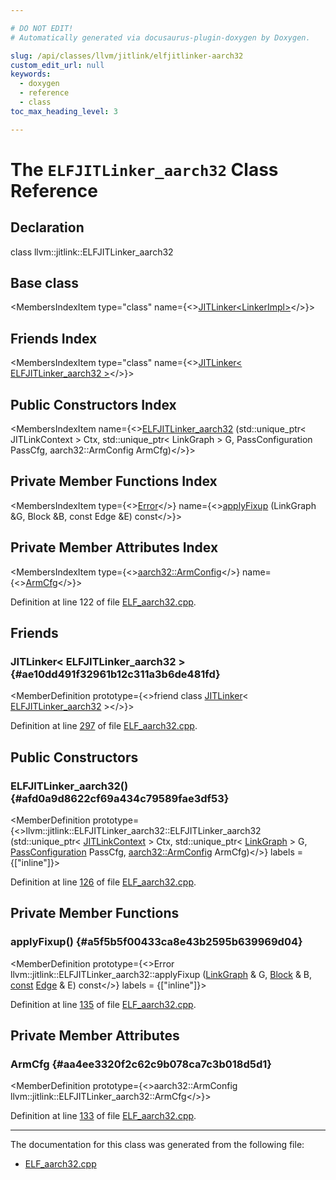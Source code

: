 ```yaml
---

# DO NOT EDIT!
# Automatically generated via docusaurus-plugin-doxygen by Doxygen.

slug: /api/classes/llvm/jitlink/elfjitlinker-aarch32
custom_edit_url: null
keywords:
  - doxygen
  - reference
  - class
toc_max_heading_level: 3

---
```





# The `ELFJITLinker_aarch32` Class Reference

<DoxygenPage pluginConfig={pluginConfig}>



## Declaration

<CodeBlock>class llvm::jitlink::ELFJITLinker_aarch32</CodeBlock>

## Base class

<MembersIndex>

<MembersIndexItem
  type="class"
  name={<><a href="/docs/api/classes/llvm/jitlink/jitlinker">JITLinker&lt;LinkerImpl&gt;</a></>}>
</MembersIndexItem>

</MembersIndex>

## Friends Index

<MembersIndex>

<MembersIndexItem
  type="class"
  name={<><a href="#ae10dd491f32961b12c311a3b6de481fd">JITLinker&lt; ELFJITLinker&#95;aarch32 &gt;</a></>}>
</MembersIndexItem>

</MembersIndex>

## Public Constructors Index

<MembersIndex>

<MembersIndexItem
  name={<><a href="#afd0a9d8622cf69a434c79589fae3df53">ELFJITLinker&#95;aarch32</a> (std::unique&#95;ptr&lt; JITLinkContext &gt; Ctx, std::unique&#95;ptr&lt; LinkGraph &gt; G, PassConfiguration PassCfg, aarch32::ArmConfig ArmCfg)</>}>
</MembersIndexItem>

</MembersIndex>

## Private Member Functions Index

<MembersIndex>

<MembersIndexItem
  type={<><a href="/docs/api/classes/llvm/error">Error</a></>}
  name={<><a href="#a5f5b5f00433ca8e43b2595b639969d04">applyFixup</a> (LinkGraph &amp;G, Block &amp;B, const Edge &amp;E) const</>}>
</MembersIndexItem>

</MembersIndex>

## Private Member Attributes Index

<MembersIndex>

<MembersIndexItem
  type={<><a href="/docs/api/structs/llvm/jitlink/aarch32/armconfig">aarch32::ArmConfig</a></>}
  name={<><a href="#aa4ee3320f2c62c9b078ca7c3b018d5d1">ArmCfg</a></>}>
</MembersIndexItem>

</MembersIndex>


Definition at line 122 of file <a href="/docs/api/files/lib/lib/executionengine/lib/executionengine/jitlink/elf-aarch32-cpp">ELF&#95;aarch32.cpp</a>.

<SectionDefinition>

## Friends

### JITLinker&lt; ELFJITLinker&#95;aarch32 &gt; {#ae10dd491f32961b12c311a3b6de481fd}

<MemberDefinition
  prototype={<>friend class <a href="/docs/api/classes/llvm/jitlink/jitlinker">JITLinker</a>&lt; <a href="/docs/api/classes/llvm/jitlink/elfjitlinker-aarch32">ELFJITLinker&#95;aarch32</a> &gt;</>}>

Definition at line <a href="/docs/api/files/lib/lib/executionengine/lib/executionengine/jitlink/elf-aarch32-cpp/#l00297">297</a> of file <a href="/docs/api/files/lib/lib/executionengine/lib/executionengine/jitlink/elf-aarch32-cpp">ELF&#95;aarch32.cpp</a>.
</MemberDefinition>

</SectionDefinition>

<SectionDefinition>

## Public Constructors

### ELFJITLinker&#95;aarch32() {#afd0a9d8622cf69a434c79589fae3df53}

<MemberDefinition
  prototype={<>llvm::jitlink::ELFJITLinker&#95;aarch32::ELFJITLinker&#95;aarch32 (std::unique&#95;ptr&lt; <a href="/docs/api/classes/llvm/jitlink/jitlinkcontext">JITLinkContext</a> &gt; Ctx, std::unique&#95;ptr&lt; <a href="/docs/api/classes/llvm/jitlink/linkgraph">LinkGraph</a> &gt; G, <a href="/docs/api/structs/llvm/jitlink/passconfiguration">PassConfiguration</a> PassCfg, <a href="/docs/api/structs/llvm/jitlink/aarch32/armconfig">aarch32::ArmConfig</a> ArmCfg)</>}
  labels = {["inline"]}>

Definition at line <a href="/docs/api/files/lib/lib/executionengine/lib/executionengine/jitlink/elf-aarch32-cpp/#l00126">126</a> of file <a href="/docs/api/files/lib/lib/executionengine/lib/executionengine/jitlink/elf-aarch32-cpp">ELF&#95;aarch32.cpp</a>.
</MemberDefinition>

</SectionDefinition>

<SectionDefinition>

## Private Member Functions

### applyFixup() {#a5f5b5f00433ca8e43b2595b639969d04}

<MemberDefinition
  prototype={<>Error llvm::jitlink::ELFJITLinker&#95;aarch32::applyFixup (<a href="/docs/api/classes/llvm/jitlink/linkgraph">LinkGraph</a> &amp; G, <a href="/docs/api/classes/llvm/jitlink/block">Block</a> &amp; B, <a href="/docs/api/files/lib/lib/target/lib/target/aarch64/aarch64promoteconstant-cpp/#a90f8350fecae261c25be85d38b451bff">const</a> <a href="/docs/api/classes/llvm/jitlink/edge">Edge</a> &amp; E) const</>}
  labels = {["inline"]}>

Definition at line <a href="/docs/api/files/lib/lib/executionengine/lib/executionengine/jitlink/elf-aarch32-cpp/#l00135">135</a> of file <a href="/docs/api/files/lib/lib/executionengine/lib/executionengine/jitlink/elf-aarch32-cpp">ELF&#95;aarch32.cpp</a>.
</MemberDefinition>

</SectionDefinition>

<SectionDefinition>

## Private Member Attributes

### ArmCfg {#aa4ee3320f2c62c9b078ca7c3b018d5d1}

<MemberDefinition
  prototype={<>aarch32::ArmConfig llvm::jitlink::ELFJITLinker&#95;aarch32::ArmCfg</>}>

Definition at line <a href="/docs/api/files/lib/lib/executionengine/lib/executionengine/jitlink/elf-aarch32-cpp/#l00133">133</a> of file <a href="/docs/api/files/lib/lib/executionengine/lib/executionengine/jitlink/elf-aarch32-cpp">ELF&#95;aarch32.cpp</a>.
</MemberDefinition>

</SectionDefinition>

<hr/>

The documentation for this class was generated from the following file:

<ul>
<li><a href="/docs/api/files/lib/lib/executionengine/lib/executionengine/jitlink/elf-aarch32-cpp">ELF_aarch32.cpp</a></li>
</ul>

</DoxygenPage>
